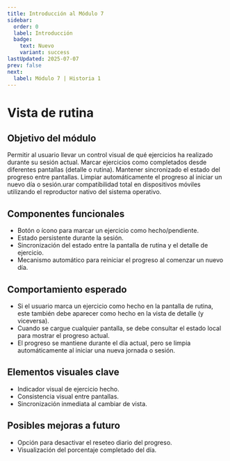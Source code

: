 ```yaml
---
title: Introducción al Módulo 7
sidebar:
  order: 0
  label: Introducción
  badge:
    text: Nuevo
    variant: success
lastUpdated: 2025-07-07
prev: false
next:
  label: Módulo 7 | Historia 1
---
```

# Vista de rutina

## Objetivo del módulo

Permitir al usuario llevar un control visual de qué ejercicios ha realizado durante su sesión actual.
Marcar ejercicios como completados desde diferentes pantallas (detalle o rutina).
Mantener sincronizado el estado del progreso entre pantallas.
Limpiar automáticamente el progreso al iniciar un nuevo día o sesión.urar compatibilidad total en dispositivos móviles utilizando el reproductor nativo del sistema operativo.

## Componentes funcionales

  - Botón o ícono para marcar un ejercicio como hecho/pendiente.
  - Estado persistente durante la sesión.
  - Sincronización del estado entre la pantalla de rutina y el detalle de ejercicio.
  - Mecanismo automático para reiniciar el progreso al comenzar un nuevo día.

## Comportamiento esperado

  - Si el usuario marca un ejercicio como hecho en la pantalla de rutina, este también debe aparecer como hecho en la vista de detalle (y viceversa).
  - Cuando se cargue cualquier pantalla, se debe consultar el estado local para mostrar el progreso actual.
  - El progreso se mantiene durante el día actual, pero se limpia automáticamente al iniciar una nueva jornada o sesión.

## Elementos visuales clave

  - Indicador visual de ejercicio hecho.
  - Consistencia visual entre pantallas.
  - Sincronización inmediata al cambiar de vista.

## Posibles mejoras a futuro

  - Opción para desactivar el reseteo diario del progreso.
  - Visualización del porcentaje completado del día.
